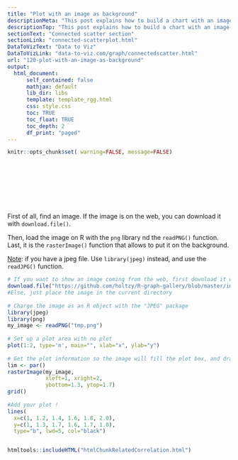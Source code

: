 ```yaml
---
title: "Plot with an image as background"
descriptionMeta: "This post explains how to build a chart with an image in the background. It is done thanks to the jpeg R package."
descriptionTop: "This post explains how to build a chart with an image in the background. It is done thanks to the `jpeg` R package."
sectionText: "Connected scatter section"
sectionLink: "connected-scatterplot.html"
DataToVizText: "Data to Viz"
DataToVizLink: "data-to-viz.com/graph/connectedscatter.html"
url: "120-plot-with-an-image-as-background"
output:
  html_document:
      self_contained: false    
      mathjax: default
      lib_dir: libs
      template: template_rgg.html
      css: style.css
      toc: TRUE
      toc_float: TRUE
      toc_depth: 2
      df_print: "paged"
---
```



```r
knitr::opts_chunk$set( warning=FALSE, message=FALSE)
```

<div class="container" style="padding-top:100px">




<div class = "row">

<div class = "col-md-6  col-sm-12 align-self-center">

First of all, find an image. If the image is on the web, you can download it with `download.file()`.

Then, load the image on R with the `png` library nd the `readPNG()` function. Last, it is the `rasterImage()` function that allows to put it on the background.

<u>Note</u>: if you have a jpeg file. Use `library(jpeg)` instead, and use the `readJPG()` function.
</div>


<div class = "col-md-6  col-sm-12">

```r
# If you want to show an image coming from the web, first download it with R:
download.file("https://github.com/holtzy/R-graph-gallery/blob/master/img/logo/R_full_medium.png?raw=true" , destfile="tmp.png")
#Else, just place the image in the current directory
 
# Charge the image as an R object with the "JPEG" package
library(jpeg)
library(png)
my_image <- readPNG("tmp.png")
 
# Set up a plot area with no plot
plot(1:2, type='n', main="", xlab="x", ylab="y")
 
# Get the plot information so the image will fill the plot box, and draw it
lim <- par()
rasterImage(my_image, 
            xleft=1, xright=2, 
            ybottom=1.3, ytop=1.7)
grid()
 
#Add your plot !
lines(
  x=c(1, 1.2, 1.4, 1.6, 1.8, 2.0), 
  y=c(1, 1.3, 1.7, 1.6, 1.7, 1.0), 
  type="b", lwd=5, col="black")
```
</div>
</div>



```r
```












<!-- Close container -->
</div>




```r
htmltools::includeHTML("htmlChunkRelatedCorrelation.html")
```
